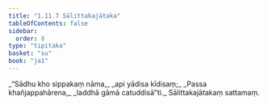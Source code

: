 ```yaml
---
title: "1.11.7 Sālittakajātaka"
tableOfContents: false
sidebar:
  order: 8
type: "tipitaka"
basket: "su"
book: "ja1"
---
```



<DynamicBreadcrumb />

<Division number="107" book="ja1">

<Paragraph number="237" type="verses" book="ja1">
_“Sādhu kho sippakaṃ nāma,_  
_api yādisa kīdisaṃ;_  
_Passa khañjappahārena,_  
_laddhā gāmā catuddisā”ti._  


</Paragraph>
</Division>

<Paragraph number="238" type="center" book="ja1">
Sālittakajātakaṃ sattamaṃ.
</Paragraph>